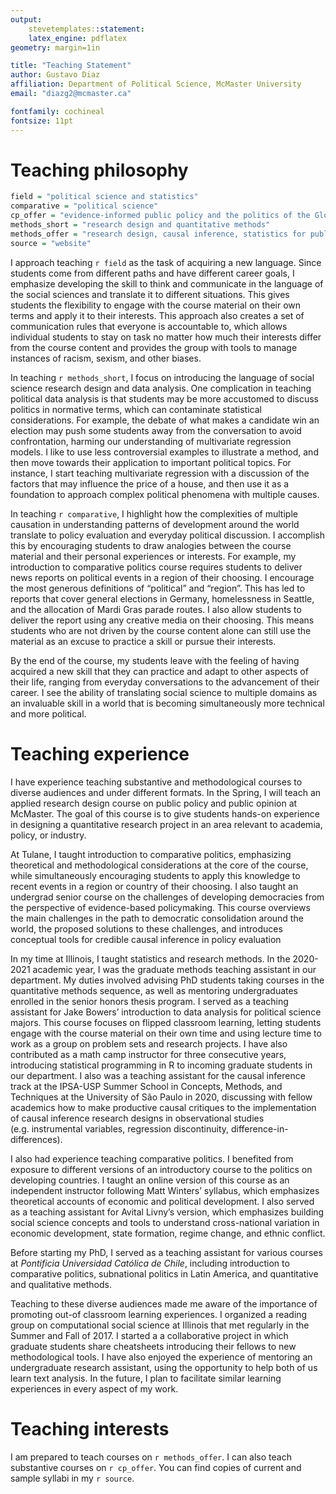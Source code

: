 ```yaml
---
output: 
    stevetemplates::statement:
    latex_engine: pdflatex
geometry: margin=1in

title: "Teaching Statement"
author: Gustavo Diaz
affiliation: Department of Political Science, McMaster University
email: "diazg2@mcmaster.ca"

fontfamily: cochineal
fontsize: 11pt
---
```


# Teaching philosophy

```r
field = "political science and statistics"
comparative = "political science"
cp_offer = "evidence-informed public policy and the politics of the Global South"
methods_short = "research design and quantitative methods"
methods_offer = "research design, causal inference, statistics for public policy, and computational social science"
source = "website"
```


I approach teaching `r field` as the task of acquiring a new language. Since students come from different paths and have different career goals, I emphasize developing the skill to think and communicate in the language of the social sciences and translate it to different situations. This gives students the flexibility to engage with the course material on their own terms and apply it to their interests. This approach also creates a set of communication rules that everyone is accountable to, which allows individual students to stay on task no matter how much their interests differ from the course content and provides the group with tools to manage instances of racism, sexism, and other biases.

In teaching `r methods_short`, I focus on introducing the language of social science research design and data analysis. One complication in teaching political data analysis is that students may be more accustomed to discuss politics in normative terms, which can contaminate statistical considerations. For example, the debate of what makes a candidate win an election may push some students away from the conversation to avoid confrontation, harming our understanding of multivariate regression models. I like to use less controversial examples to illustrate a method, and then move towards their application to important political topics. For instance, I start teaching multivariate regression with a discussion of the factors that may influence the price of a house, and then use it as a foundation to approach complex political phenomena with multiple causes.

In teaching `r comparative`, I highlight how the complexities of multiple causation in understanding patterns of development around the world translate to policy evaluation and everyday political discussion. I accomplish this by encouraging students to draw analogies between the course material and their personal experiences or interests. For example, my introduction to comparative politics course requires students to deliver news reports on political events in a region of their choosing. I encourage the most generous definitions of "political" and "region". This has led to reports that cover general elections in Germany, homelessness in Seattle, and the allocation of Mardi Gras parade routes. I also allow students to deliver the report using any creative media on their choosing. This means students who are not driven by the course content alone can still use the material as an excuse to practice a skill or pursue their interests.

By the end of the course, my students leave with the feeling of having acquired a new skill that they can practice and adapt to other aspects of their life, ranging from everyday conversations to the advancement of their career. I see the ability of translating social science to multiple domains as an invaluable skill in a world that is becoming simultaneously more technical and more political.

# Teaching experience

I have experience teaching substantive and methodological courses to diverse audiences and under different formats. In the Spring, I will teach an applied research design course on public policy and public opinion at McMaster. The goal of this course is to give students hands-on experience in designing a quantitative research project in an area relevant to academia, policy, or industry.

At Tulane, I taught introduction to comparative politics, emphasizing theoretical and methodological considerations at the core of the course, while simultaneously encouraging students to apply this knowledge to recent events in a region or country of their choosing. I also taught an undergrad senior course on the challenges of developing democracies from the perspective of evidence-based policymaking. This course overviews the main challenges in the path to democratic consolidation around the world, the proposed solutions to these challenges, and introduces conceptual tools for credible causal inference in policy evaluation

In my time at Illinois, I taught statistics and research methods. In the 2020-2021 academic year, I was the graduate methods teaching assistant in our department. My duties involved advising PhD students taking courses in the quantitative methods sequence, as well as mentoring undergraduates enrolled in the senior honors thesis program. I served as a teaching assistant for Jake Bowers' introduction to data analysis for political science majors. This course focuses on flipped classroom learning, letting students engage with the course material on their own time and using lecture time to work as a group on problem sets and research projects. I have also contributed as a math camp instructor for three consecutive years, introducing statistical programming in R to incoming graduate students in our department. I also was a teaching assistant for the causal inference track at the IPSA-USP Summer School in Concepts, Methods, and Techniques at the University of São Paulo in 2020, discussing with fellow academics how to make productive causal critiques to the implementation of causal inference research designs in observational studies (e.g. instrumental variables, regression discontinuity, difference-in-differences).

I also had experience teaching comparative politics. I benefited from exposure to different versions of an introductory course to the politics on developing countries. I taught an online version of this course as an independent instructor following Matt Winters' syllabus, which emphasizes theoretical accounts of economic and political development. I also served as a teaching assistant for Avital Livny's version, which emphasizes building social science concepts and tools to understand cross-national variation in economic development, state formation, regime change, and ethnic conflict.

Before starting my PhD, I served as a teaching assistant for various courses at *Pontificia Universidad Católica de Chile*, including introduction to comparative politics, subnational politics in Latin America, and quantitative and qualitative methods.

Teaching to these diverse audiences made me aware of the importance of promoting out-of classroom learning experiences. I organized a reading group on computational social science at Illinois that met regularly in the Summer and Fall of 2017. I started a a collaborative project in which graduate students share cheatsheets introducing their fellows to new methodological tools. I have also enjoyed the experience of mentoring an undergraduate research assistant, using the opportunity to help both of us learn text analysis. In the future, I plan to facilitate similar learning experiences in every aspect of my work.

# Teaching interests

I am prepared to teach courses on `r methods_offer`. I can also teach substantive courses on `r cp_offer`. You can find copies of current and sample syllabi in my `r source`.
